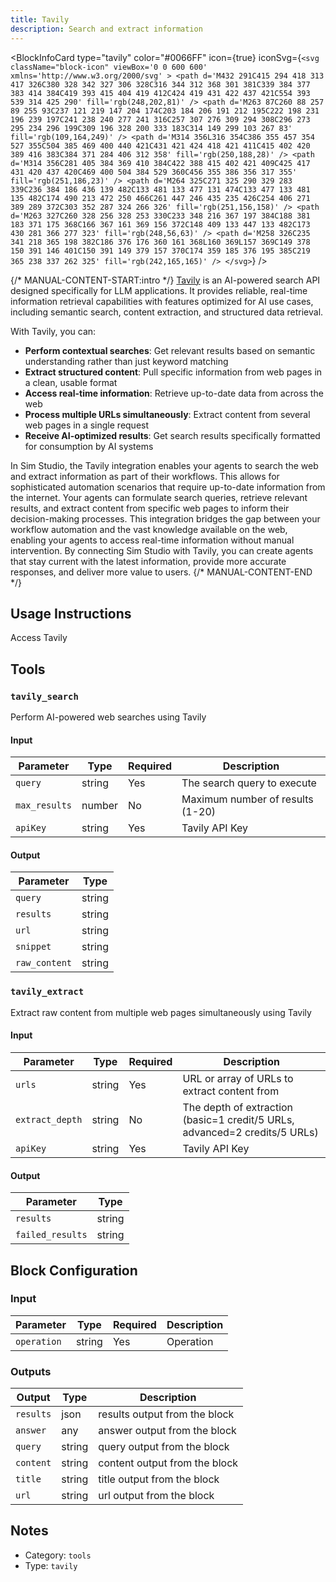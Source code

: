 ```yaml
---
title: Tavily
description: Search and extract information
---
```



<BlockInfoCard 
  type="tavily"
  color="#0066FF"
  icon={true}
  iconSvg={`<svg className="block-icon" viewBox='0 0 600 600' xmlns='http://www.w3.org/2000/svg' >
      <path
        d='M432 291C415 294 418 313 417 326C380 328 342 327 306 328C316 344 312 368 301 381C339 384 377 383 414 384C419 393 415 404 419 412C424 419 431 422 437 421C554 393 539 314 425 290'
        fill='rgb(248,202,81)'
      />
      <path
        d='M263 87C260 88 257 89 255 93C237 121 219 147 204 174C203 184 206 191 212 195C222 198 231 196 239 197C241 238 240 277 241 316C257 307 276 309 294 308C296 273 295 234 296 199C309 196 328 200 333 183C314 149 299 103 267 83'
        fill='rgb(109,164,249)'
      />
      <path
        d='M314 356L316 354C386 355 457 354 527 355C504 385 469 400 440 421C431 421 424 418 421 411C415 402 420 389 416 383C384 371 284 406 312 358'
        fill='rgb(250,188,28)'
      />
      <path
        d='M314 356C281 405 384 369 410 384C422 388 415 402 421 409C425 417 431 420 437 420C469 400 504 384 529 360C456 355 386 356 317 355'
        fill='rgb(251,186,23)'
      />
      <path
        d='M264 325C271 325 290 329 283 339C236 384 186 436 139 482C133 481 133 477 131 474C133 477 133 481 135 482C174 490 213 472 250 466C261 447 246 435 235 426C254 406 271 389 289 372C303 352 287 324 266 326'
        fill='rgb(251,156,158)'
      />
      <path
        d='M263 327C260 328 256 328 253 330C233 348 216 367 197 384C188 381 183 371 175 368C166 367 161 369 156 372C148 409 133 447 133 482C173 430 281 366 277 323'
        fill='rgb(248,56,63)'
      />
      <path
        d='M258 326C235 341 218 365 198 382C186 376 176 360 161 368L160 369L157 369C149 378 150 391 146 401C150 391 149 379 157 370C174 359 185 376 195 385C219 365 238 337 262 325'
        fill='rgb(242,165,165)'
      />
    </svg>`}
/>

{/* MANUAL-CONTENT-START:intro */}
[Tavily](https://www.tavily.com/) is an AI-powered search API designed specifically for LLM applications. It provides reliable, real-time information retrieval capabilities with features optimized for AI use cases, including semantic search, content extraction, and structured data retrieval.

With Tavily, you can:

- **Perform contextual searches**: Get relevant results based on semantic understanding rather than just keyword matching
- **Extract structured content**: Pull specific information from web pages in a clean, usable format
- **Access real-time information**: Retrieve up-to-date data from across the web
- **Process multiple URLs simultaneously**: Extract content from several web pages in a single request
- **Receive AI-optimized results**: Get search results specifically formatted for consumption by AI systems

In Sim Studio, the Tavily integration enables your agents to search the web and extract information as part of their workflows. This allows for sophisticated automation scenarios that require up-to-date information from the internet. Your agents can formulate search queries, retrieve relevant results, and extract content from specific web pages to inform their decision-making processes. This integration bridges the gap between your workflow automation and the vast knowledge available on the web, enabling your agents to access real-time information without manual intervention. By connecting Sim Studio with Tavily, you can create agents that stay current with the latest information, provide more accurate responses, and deliver more value to users.
{/* MANUAL-CONTENT-END */}


## Usage Instructions

Access Tavily



## Tools

### `tavily_search`

Perform AI-powered web searches using Tavily

#### Input

| Parameter | Type | Required | Description |
| --------- | ---- | -------- | ----------- |
| `query` | string | Yes | The search query to execute |
| `max_results` | number | No | Maximum number of results \(1-20\) |
| `apiKey` | string | Yes | Tavily API Key |

#### Output

| Parameter | Type |
| --------- | ---- |
| `query` | string |
| `results` | string |
| `url` | string |
| `snippet` | string |
| `raw_content` | string |

### `tavily_extract`

Extract raw content from multiple web pages simultaneously using Tavily

#### Input

| Parameter | Type | Required | Description |
| --------- | ---- | -------- | ----------- |
| `urls` | string | Yes | URL or array of URLs to extract content from |
| `extract_depth` | string | No | The depth of extraction \(basic=1 credit/5 URLs, advanced=2 credits/5 URLs\) |
| `apiKey` | string | Yes | Tavily API Key |

#### Output

| Parameter | Type |
| --------- | ---- |
| `results` | string |
| `failed_results` | string |



## Block Configuration

### Input

| Parameter | Type | Required | Description | 
| --------- | ---- | -------- | ----------- | 
| `operation` | string | Yes | Operation |



### Outputs

| Output | Type | Description |
| ------ | ---- | ----------- |
| `results` | json | results output from the block |
| `answer` | any | answer output from the block |
| `query` | string | query output from the block |
| `content` | string | content output from the block |
| `title` | string | title output from the block |
| `url` | string | url output from the block |


## Notes

- Category: `tools`
- Type: `tavily`
